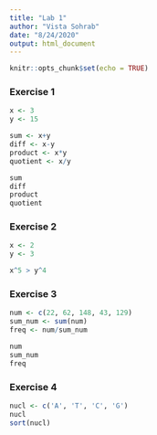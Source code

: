 ```yaml
---
title: "Lab 1"
author: "Vista Sohrab"
date: "8/24/2020"
output: html_document
---
```


```r
knitr::opts_chunk$set(echo = TRUE)
```

### Exercise 1
```r
x <- 3
y <- 15

sum <- x+y
diff <- x-y
product <- x*y
quotient <- x/y

sum
diff
product
quotient
```

### Exercise 2
```r

x <- 2
y <- 3

x^5 > y^4

```

### Exercise 3
```r
num <- c(22, 62, 148, 43, 129)
sum_num <- sum(num)
freq <- num/sum_num

num
sum_num
freq
```

### Exercise 4

```r
nucl <- c('A', 'T', 'C', 'G')
nucl
sort(nucl)
```


